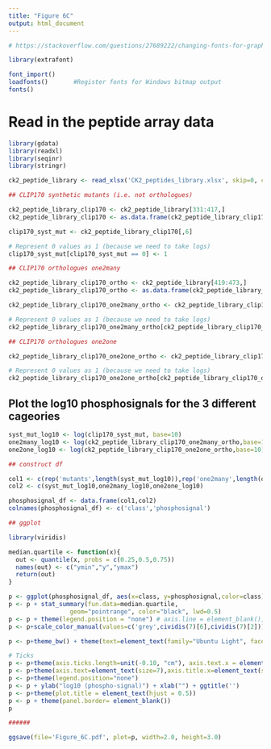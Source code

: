 ```yaml
---
title: "Figure 6C"
output: html_document
---
```


```r

# https://stackoverflow.com/questions/27689222/changing-fonts-for-graphs-in-r

library(extrafont)

font_import()
loadfonts()       #Register fonts for Windows bitmap output
fonts() 

```

# Read in the peptide array data 

```r

library(gdata)
library(readxl)
library(seqinr)
library(stringr)

ck2_peptide_library <- read_xlsx('CK2_peptides_library.xlsx', skip=0, col_names=TRUE, sheet=1)

## CLIP170 synthetic mutants (i.e. not orthologues)

ck2_peptide_library_clip170 <- ck2_peptide_library[331:417,]
ck2_peptide_library_clip170 <- as.data.frame(ck2_peptide_library_clip170)

clip170_syst_mut <- ck2_peptide_library_clip170[,6]

# Represent 0 values as 1 (because we need to take logs)
clip170_syst_mut[clip170_syst_mut == 0] <- 1

## CLIP170 orthologues one2many

ck2_peptide_library_clip170_ortho <- ck2_peptide_library[419:473,]
ck2_peptide_library_clip170_ortho <- as.data.frame(ck2_peptide_library_clip170_ortho)

ck2_peptide_library_clip170_one2many_ortho <- ck2_peptide_library_clip170_ortho[grep('one2many',ck2_peptide_library_clip170_ortho[,5]),6]

# Represent 0 values as 1 (because we need to take logs)
ck2_peptide_library_clip170_one2many_ortho[ck2_peptide_library_clip170_one2many_ortho == 0] <- 1

## CLIP170 orthologues one2one

ck2_peptide_library_clip170_one2one_ortho <- ck2_peptide_library_clip170_ortho[grep('one2one',ck2_peptide_library_clip170_ortho[,5]),6]

# Represent 0 values as 1 (because we need to take logs)
ck2_peptide_library_clip170_one2one_ortho[ck2_peptide_library_clip170_one2one_ortho == 0] <- 1

```

## Plot the log10 phosphosignals for the 3 different cageories

```r

syst_mut_log10 <- log(clip170_syst_mut, base=10)
one2many_log10 <- log(ck2_peptide_library_clip170_one2many_ortho,base=10)
one2one_log10 <- log(ck2_peptide_library_clip170_one2one_ortho,base=10)

## construct df

col1 <- c(rep('mutants',length(syst_mut_log10)),rep('one2many',length(one2many_log10)),rep('one2one',length(one2one_log10)))
col2 <- c(syst_mut_log10,one2many_log10,one2one_log10)

phosphosignal_df <- data.frame(col1,col2) 
colnames(phosphosignal_df) <- c('class','phosphosignal')

## ggplot

library(viridis)

median.quartile <- function(x){
  out <- quantile(x, probs = c(0.25,0.5,0.75))
  names(out) <- c("ymin","y","ymax")
  return(out) 
}

p <- ggplot(phosphosignal_df, aes(x=class, y=phosphosignal,color=class)) + geom_jitter(position=position_jitter(0.1),cex=2.0,alpha=0.5)
p <- p + stat_summary(fun.data=median.quartile, 
                 geom="pointrange", color="black", lwd=0.5)
p <- p + theme(legend.position = "none") # axis.line = element_blank(), panel.border = element_blank())
p <- p+scale_color_manual(values=c('grey',cividis(7)[6],cividis(7)[2]))

p <- p+theme_bw() + theme(text=element_text(family="Ubuntu Light", face="plain", size=15), panel.border = element_rect(color="black", size=1.2, linetype="solid"))+theme(legend.position="none")

# Ticks
p <- p+theme(axis.ticks.length=unit(-0.10, "cm"), axis.text.x = element_text(margin=unit(c(0.2,0.2,0.2,0.2), "cm")), axis.text.y = element_text(margin=unit(c(0.2,0.2,0.2,0.2), "cm")))
p <- p+theme(axis.text=element_text(size=7),axis.title.x=element_text(size=8,face="plain"),axis.title.y=element_text(size=8,face="plain"),plot.title=element_text(size=12,face='bold'))
p <- p+theme(legend.position="none")
p <- p + ylab("log10 (phospho-signal)") + xlab("") + ggtitle('')
p <- p+theme(plot.title = element_text(hjust = 0.5))
p <- p + theme(panel.border= element_blank())
p

######

ggsave(file='Figure_6C.pdf', plot=p, width=2.0, height=3.0)

```




